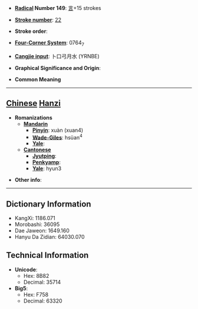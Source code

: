 * '''[[Wiktionary:Chinese radical index| Radical]] Number 149''': [[Wiktionary:Chinese radical index 言|言]]+15 strokes

* '''[[Wiktionary:Chinese total strokes index|Stroke number]]''': [[Wiktionary:Chinese total strokes index 22|22]]

* '''Stroke order''': 

* '''[[Wiktionary:Chinese four corner index|Four-Corner System]]''': 0764<sub>7</sub>

* '''[[Wiktionary:Chinese Cangjie index|Cangjie input]]''': 卜口弓月水 (YRNBE)

* '''Graphical Significance and Origin''': 

* '''Common Meaning'''

----

== [[Chinese]] [[Hanzi]] ==

* '''Romanizations'''
** '''[[Mandarin]]'''
*** '''[[Pinyin]]''': xuàn (xuan4)
*** '''[[Wade-Giles]]''': hsüan<sup>4</sup>
*** '''[[Yale]]''': 
** '''[[Cantonese]]'''
*** '''[[Jyutping]]''':
*** '''[[Penkyamp]]''': 
*** '''[[Yale]]''': hyun3

* '''Other info''': 

----

== Dictionary Information ==

* KangXi: 1186.071
* Morobashi: 36095
* Dae Jaweon: 1649.160
* Hanyu Da Zidian: 64030.070

== Technical Information ==

* '''Unicode''':
** Hex: 8B82
** Decimal: 35714
* '''Big5''':
** Hex: F758
** Decimal: 63320